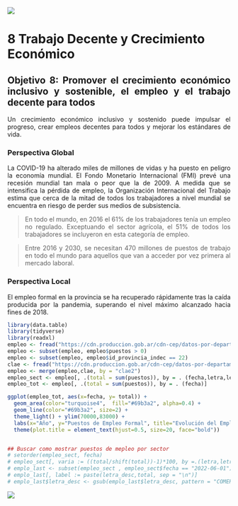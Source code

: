 ![](images/ODS%208.png)

# 8 Trabajo Decente y Crecimiento Económico {.unnumbered}

<div style="text-align: justify">

## Objetivo 8: Promover el crecimiento económico inclusivo y sostenible, el empleo y el trabajo decente para todos {.unnumbered}

Un crecimiento económico inclusivo y sostenido puede impulsar el progreso, crear empleos decentes para todos y mejorar los estándares de vida.

### Perspectiva Global {.unnumbered}

La COVID-19 ha alterado miles de millones de vidas y ha puesto en peligro la economía mundial. El Fondo Monetario Internacional (FMI) prevé una recesión mundial tan mala o peor que la de 2009. A medida que se intensifica la pérdida de empleo, la Organización Internacional del Trabajo estima que cerca de la mitad de todos los trabajadores a nivel mundial se encuentra en riesgo de perder sus medios de subsistencia.

> En todo el mundo, en 2016 el 61% de los trabajadores tenía un empleo no regulado. Exceptuando el sector agrícola, el 51% de todos los trabajadores se incluyeron en esta categoría de empleo.

> Entre 2016 y 2030, se necesitan 470 millones de puestos de trabajo en todo el mundo para aquellos que van a acceder por vez primera al mercado laboral.

### Perspectiva Local {.unnumbered}

El empleo formal en la provincia se ha recuperado rápidamente tras la caída producida por la pandemia, superando el nivel máximo alcanzado hacia fines de 2018.

```r
library(data.table)
library(tidyverse)
library(readxl)
empleo <- fread("https://cdn.produccion.gob.ar/cdn-cep/datos-por-departamento/puestos/puestos_depto_priv_por_clae2.csv")
empleo <- subset(empleo, empleo$puestos > 0)
empleo <- subset(empleo, empleo$id_provincia_indec == 22)
clae <- fread("https://cdn.produccion.gob.ar/cdn-cep/datos-por-departamento/diccionario_clae2.csv")
empleo <- merge(empleo,clae, by = "clae2")
empleo_sect <- empleo[, .(total = sum(puestos)), by = . (fecha,letra,letra_desc)]
empleo_tot <- empleo[, .(total = sum(puestos)), by = . (fecha)]
```

```r

ggplot(empleo_tot, aes(x=fecha, y= total)) +
  geom_area(color="turquoise4",  fill="#69b3a2", alpha=0.4) +
  geom_line(color="#69b3a2", size=2) +
  theme_light() + ylim(70000,83000) +
  labs(x="Año", y="Puestos de Empleo Formal", title="Evolución del Empleo Formal") +
  theme(plot.title = element_text(hjust=0.5, size=20, face="bold"))


## Buscar como mostrar puestos de mepleo por sector
# setorder(empleo_sect, fecha)
# empleo_sect[, varia := ((total/shift(total))-1)*100, by =.(letra,letra_desc)]
# emplo_last <- subset(empleo_sect , empleo_sect$fecha == "2022-06-01")
# emplo_last[, label := paste(letra_desc,total, sep = "\n")]
# emplo_last$letra_desc <- gsub(emplo_last$letra_desc, pattern = "COMERCIO AL POR MAYOR Y AL POR MENOR; REPARACIÓN DE VEHÍCULOS AUTOMOTORES Y MOTOCICLETAS", replacement = "COMERCIO AL POR MAYOR Y AL POR MENOR")

```

![](images/pie.png)
